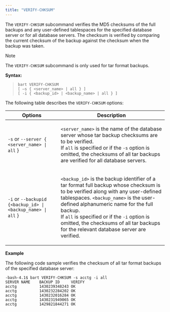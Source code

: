 ```yaml
---
title: "VERIFY-CHKSUM"
---
```




The `VERIFY-CHKSUM` subcommand verifies the MD5 checksums of the full backups and any user-defined tablespaces for the specified database server or for all database servers. The checksum is verified by comparing the current checksum of the backup against the checksum when the backup was taken.

<div class="note">

<div class="title">

Note

</div>

The `VERIFY-CHKSUM` subcommand is only used for tar format backups.

</div>

**Syntax:**

>     bart VERIFY-CHKSUM
>     [ –s { <server_name> | all } ]
>     [ -i { <backup_id> | <backup_name> | all } ]

The following table describes the `VERIFY-CHKSUM` options:

<table><thead><tr class="header"><th>Options</th><th>Description</th></tr></thead><tbody><tr class="odd"><td><code>-s</code> or <code>--server &#123; &lt;server_name&gt; | all</code> &#125;</td><td><p><code>&lt;server_name&gt;</code> is the name of the database server whose tar backup checksums are to be verified.<br />
If <code>all</code> is specified or if the <code>-s</code> option is omitted, the checksums of all tar backups are verified for all database servers.</p></td></tr><tr class="even"><td><code>-i</code> or <code>--backupid &#123;&lt;backup_id&gt; | &lt;backup_name&gt; | all</code> &#125;</td><td><p><code>&lt;backup_id&gt;</code> is the backup identifier of a tar format full backup whose checksum is to be verified along with any user-defined tablespaces. <code>&lt;backup_name&gt;</code> is the user-defined alphanumeric name for the full backup.<br />
If <code>all</code> is specified or if the <code>-i</code> option is omitted, the checksums of all tar backups for the relevant database server are verified.</p></td></tr></tbody></table>

**Example**

The following code sample verifies the checksum of all tar format backups of the specified database server:

    -bash-4.1$ bart VERIFY-CHKSUM -s acctg -i all
    SERVER NAME    BACKUP ID     VERIFY
    acctg          1430239348243 OK
    acctg          1430232284202 OK
    acctg          1430232016284 OK
    acctg          1430231949065 OK
    acctg          1429821844271 OK
